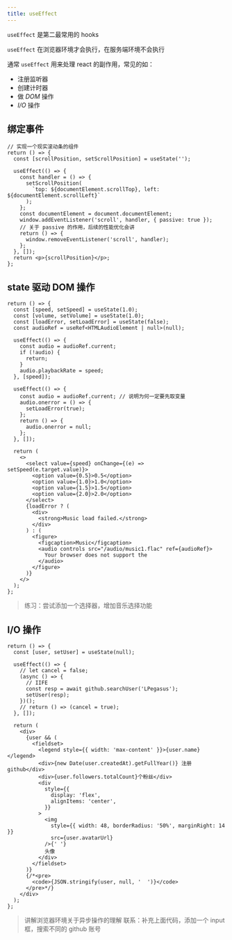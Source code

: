 ```yaml
---
title: useEffect
---
```


`useEffect` 是第二最常用的 hooks

`useEffect` 在浏览器环境才会执行，在服务端环境不会执行

通常 `useEffect` 用来处理 react 的副作用，常见的如：

- 注册监听器
- 创建计时器
- 做 _DOM_ 操作
- _I/O_ 操作

## 绑定事件

```tsx live
// 实现一个现实滚动条的组件
return () => {
  const [scrollPosition, setScrollPosition] = useState('');

  useEffect(() => {
    const handler = () => {
      setScrollPosition(
        `top: ${documentElement.scrollTop}, left: ${documentElement.scrollLeft}`
      );
    };
    const documentElement = document.documentElement;
    window.addEventListener('scroll', handler, { passive: true });
    // 关于 passive 的作用，后续的性能优化会讲
    return () => {
      window.removeEventListener('scroll', handler);
    };
  }, []);
  return <p>{scrollPosition}</p>;
};
```

## state 驱动 DOM 操作

```tsx live
return () => {
  const [speed, setSpeed] = useState(1.0);
  const [volume, setVolume] = useState(1.0);
  const [loadError, setLoadError] = useState(false);
  const audioRef = useRef<HTMLAudioElement | null>(null);

  useEffect(() => {
    const audio = audioRef.current;
    if (!audio) {
      return;
    }
    audio.playbackRate = speed;
  }, [speed]);

  useEffect(() => {
    const audio = audioRef.current; // 说明为何一定要先取变量
    audio.onerror = () => {
      setLoadError(true);
    };
    return () => {
      audio.onerror = null;
    };
  }, []);

  return (
    <>
      <select value={speed} onChange={(e) => setSpeed(e.target.value)}>
        <option value={0.5}>0.5</option>
        <option value={1.0}>1.0</option>
        <option value={1.5}>1.5</option>
        <option value={2.0}>2.0</option>
      </select>
      {loadError ? (
        <div>
          <strong>Music load failed.</strong>
        </div>
      ) : (
        <figure>
          <figcaption>Music</figcaption>
          <audio controls src="/audio/music1.flac" ref={audioRef}>
            Your browser does not support the
          </audio>
        </figure>
      )}
    </>
  );
};
```

> 练习：尝试添加一个选择器，增加音乐选择功能

## I/O 操作

```tsx live
return () => {
  const [user, setUser] = useState(null);

  useEffect(() => {
    // let cancel = false;
    (async () => {
      // IIFE
      const resp = await github.searchUser('LPegasus');
      setUser(resp);
    })();
    // return () => (cancel = true);
  }, []);

  return (
    <div>
      {user && (
        <fieldset>
          <legend style={{ width: 'max-content' }}>{user.name}</legend>
          <div>{new Date(user.createdAt).getFullYear()} 注册 github</div>
          <div>{user.followers.totalCount}个粉丝</div>
          <div
            style={{
              display: 'flex',
              alignItems: 'center',
            }}
          >
            <img
              style={{ width: 48, borderRadius: '50%', marginRight: 14 }}
              src={user.avatarUrl}
            />{' '}
            头像
          </div>
        </fieldset>
      )}
      {/*<pre>
        <code>{JSON.stringify(user, null, '  ')}</code>
      </pre>*/}
    </div>
  );
};
```

> 讲解浏览器环境关于异步操作的理解
> 联系：补充上面代码，添加一个 input 框，搜索不同的 github 账号
